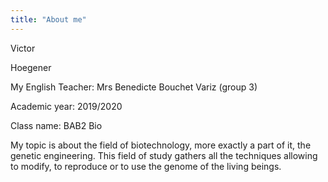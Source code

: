 ```yaml
---
title: "About me"
---
```

Victor

Hoegener

My English Teacher: Mrs Benedicte Bouchet Variz (group 3)

Academic year: 2019/2020

Class name: BAB2 Bio

My topic is about the field of biotechnology, more exactly a part of it, the genetic engineering. This field of study gathers all the techniques allowing to modify, to reproduce or to use the genome of the living beings.


